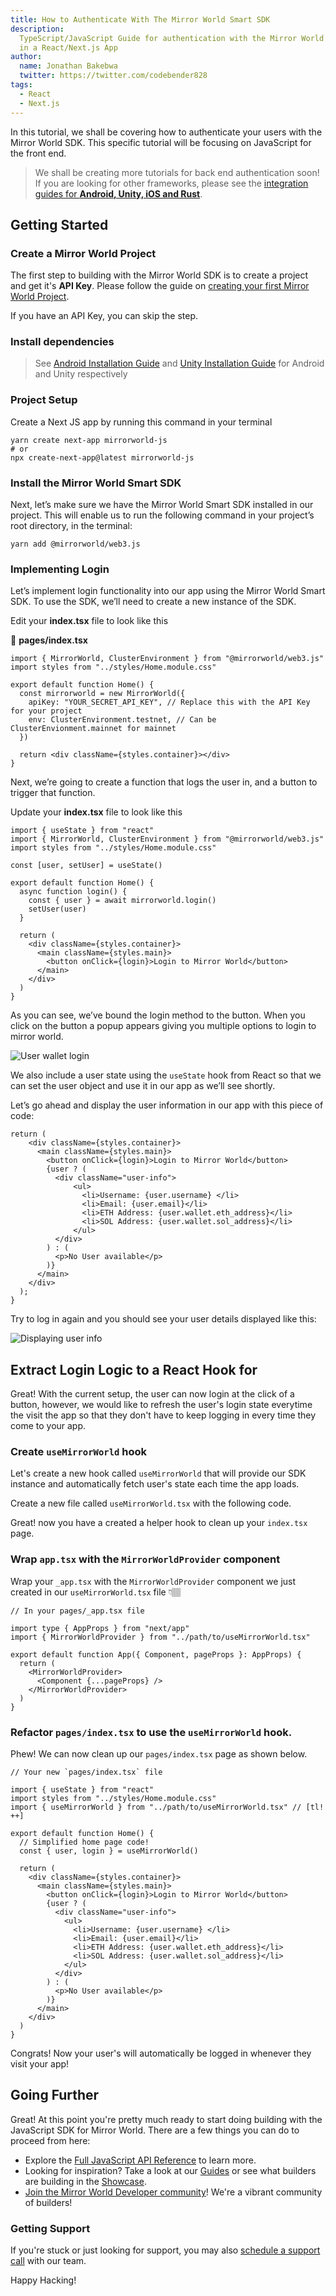 ```yaml
---
title: How to Authenticate With The Mirror World Smart SDK
description:
  TypeScript/JavaScript Guide for authentication with the Mirror World SDK SDK
  in a React/Next.js App
author:
  name: Jonathan Bakebwa
  twitter: https://twitter.com/codebender828
tags:
  - React
  - Next.js
---
```


In this tutorial, we shall be covering how to authenticate your users with the
Mirror World SDK. This specific tutorial will be focusing on JavaScript for the
front end.

> We shall be creating more tutorials for back end authentication soon! If you
> are looking for other frameworks, please see the
> [integration guides for **Android, Unity, iOS and Rust**](/integration).

## Getting Started

### Create a Mirror World Project

The first step to building with the Mirror World SDK is to create a project and
get it's **API Key**. Please follow the guide on
[creating your first Mirror World Project](/overview/getting-started).

If you have an API Key, you can skip the step.

### Install dependencies

<CodeSnippet id="tutorial/installation.mdx" />

> See [Android Installation Guide](/integration/android) and
> [Unity Installation Guide](/integration/unity) for Android and Unity
> respectively

### Project Setup

Create a Next JS app by running this command in your terminal

```shell
yarn create next-app mirrorworld-js
# or
npx create-next-app@latest mirrorworld-js
```

### Install the Mirror World Smart SDK

Next, let’s make sure we have the Mirror World Smart SDK installed in our
project. This will enable us to run the following command in your project’s root
directory, in the terminal:

```shell
yarn add @mirrorworld/web3.js
```

### Implementing Login

Let’s implement login functionality into our app using the Mirror World Smart
SDK. To use the SDK, we’ll need to create a new instance of the SDK.

Edit your **index.tsx** file to look like this

📁 **pages/index.tsx**

```tsx
import { MirrorWorld, ClusterEnvironment } from "@mirrorworld/web3.js"
import styles from "../styles/Home.module.css"

export default function Home() {
  const mirrorworld = new MirrorWorld({
    apiKey: "YOUR_SECRET_API_KEY", // Replace this with the API Key for your project
    env: ClusterEnvironment.testnet, // Can be ClusterEnvionment.mainnet for mainnet
  })

  return <div className={styles.container}></div>
}
```

Next, we’re going to create a function that logs the user in, and a button to
trigger that function.

Update your **index.tsx** file to look like this

```tsx
import { useState } from "react"
import { MirrorWorld, ClusterEnvironment } from "@mirrorworld/web3.js"
import styles from "../styles/Home.module.css"

const [user, setUser] = useState()

export default function Home() {
  async function login() {
    const { user } = await mirrorworld.login()
    setUser(user)
  }

  return (
    <div className={styles.container}>
      <main className={styles.main}>
        <button onClick={login}>Login to Mirror World</button>
      </main>
    </div>
  )
}
```

As you can see, we’ve bound the login method to the button. When you click on
the button a popup appears giving you multiple options to login to mirror world.

![User wallet login](https://res.cloudinary.com/xtellar/image/upload/v1665995199/mirror-world/image_hn4dzq.png)

We also include a user state using the `useState` hook from React so that we can
set the user object and use it in our app as we’ll see shortly.

Let’s go ahead and display the user information in our app with this piece of
code:

```tsx
return (
    <div className={styles.container}>
      <main className={styles.main}>
        <button onClick={login}>Login to Mirror World</button>
        {user ? (
          <div className="user-info">
              <ul>
                <li>Username: {user.username} </li>
                <li>Email: {user.email}</li>
                <li>ETH Address: {user.wallet.eth_address}</li>
                <li>SOL Address: {user.wallet.sol_address}</li>
              </ul>
          </div>
        ) : (
          <p>No User available</p>
        )}
      </main>
    </div>
  );
}
```

Try to log in again and you should see your user details displayed like this:

![Displaying user info](https://res.cloudinary.com/xtellar/image/upload/v1665995203/mirror-world/Untitled_1_n2xrdk.png)

## Extract Login Logic to a React Hook for

Great! With the current setup, the user can now login at the click of a button,
however, we would like to refresh the user's login state everytime the visit the
app so that they don't have to keep logging in every time they come to your app.

### Create `useMirrorWorld` hook

Let's create a new hook called `useMirrorWorld` that will provide our SDK
instance and automatically fetch user's state each time the app loads.

Create a new file called `useMirrorWorld.tsx` with the following code.

<CodeSnippet id="tutorial/use-mirrorworld.mdx" />

Great! now you have a created a helper hook to clean up your `index.tsx` page.

### Wrap `app.tsx` with the `MirrorWorldProvider` component

Wrap your `_app.tsx` with the `MirrorWorldProvider` component we just created in
our `useMirrorWorld.tsx` file 👇🏽

```tsx
// In your pages/_app.tsx file

import type { AppProps } from "next/app"
import { MirrorWorldProvider } from "../path/to/useMirrorWorld.tsx"

export default function App({ Component, pageProps }: AppProps) {
  return (
    <MirrorWorldProvider>
      <Component {...pageProps} />
    </MirrorWorldProvider>
  )
}
```

### Refactor `pages/index.tsx` to use the `useMirrorWorld` hook.

Phew! We can now clean up our `pages/index.tsx` page as shown below.

```tsx
// Your new `pages/index.tsx` file

import { useState } from "react"
import styles from "../styles/Home.module.css"
import { useMirrorWorld } from "../path/to/useMirrorWorld.tsx" // [tl! ++]

export default function Home() {
  // Simplified home page code!
  const { user, login } = useMirrorWorld()

  return (
    <div className={styles.container}>
      <main className={styles.main}>
        <button onClick={login}>Login to Mirror World</button>
        {user ? (
          <div className="user-info">
            <ul>
              <li>Username: {user.username} </li>
              <li>Email: {user.email}</li>
              <li>ETH Address: {user.wallet.eth_address}</li>
              <li>SOL Address: {user.wallet.sol_address}</li>
            </ul>
          </div>
        ) : (
          <p>No User available</p>
        )}
      </main>
    </div>
  )
}
```

Congrats! Now your user's will automatically be logged in whenever they visit
your app!

## Going Further

Great! At this point you're pretty much ready to start doing building with the
JavaScript SDK for Mirror World. There are a few things you can do to proceed
from here:

- Explore the [Full JavaScript API Reference](/api-reference/js) to learn more.
- Looking for inspiration? Take a look at our [Guides](/guides) or see what
  builders are building in the [Showcase](/showcase).
- [Join the Mirror World Developer community](https://mirrorworld.fun/discord)!
  We're a vibrant community of builders!

### Getting Support

If you're stuck or just looking for support, you may also
[schedule a support call](https://mirrorworld.fun/support) with our team.

Happy Hacking!
